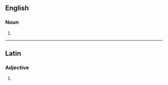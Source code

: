 {{also|abiétine|abiétiné}}
==English==

===Noun===
{{en-noun}}

# {{alternative spelling of|en|abietin}}

----

==Latin==

===Adjective===
{{la-adj-form|abietine}}

# {{inflection of|la|abietinus||voc|m|s}}